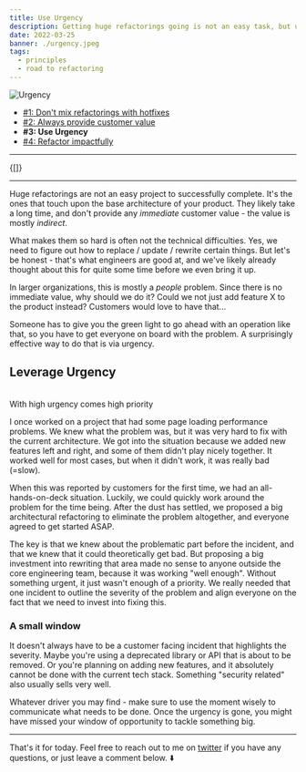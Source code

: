 ```yaml
---
title: Use Urgency
description: Getting huge refactorings going is not an easy task, but urgency can help here.
date: 2022-03-25
banner: ./urgency.jpeg
tags:
  - principles
  - road to refactoring
---
```



<img alt="Urgency" src="./urgency.jpeg" />

<Attribution name="Nate Isaac" url="https://unsplash.com/@jubilation" />

- [#1: Don't mix refactorings with hotfixes](road-to-refactoring)
- [#2: Always provide customer value](always-provide-customer-value)
- <b>#3: Use Urgency</b>
- [#4: Refactor impactfully](refactor-impactfully)

---

<Translations>{[]}</Translations>

---

Huge refactorings are not an easy project to successfully complete. It's the ones that touch upon the base architecture of your product. They likely take a long time, and don't provide any _immediate_ customer value - the value is mostly _indirect_.

What makes them so hard is often not the technical difficulties. Yes, we need to figure out how to replace / update / rewrite certain things. But let's be honest - that's what engineers are good at, and we've likely already thought about this for quite some time before we even bring it up.

In larger organizations, this is mostly a _people_ problem. Since there is no immediate value, why should we do it? Could we not just add feature X to the product instead? Customers would love to have that...

Someone has to give you the green light to go ahead with an operation like that, so you have to get everyone on board with the problem. A surprisingly effective way to do that is via urgency.

## Leverage Urgency

<br />
<Highlight>With high urgency comes high priority</Highlight>

I once worked on a project that had some page loading performance problems. We knew what the problem was, but it was very hard to fix with the current architecture. We got into the situation because we added new features left and right, and some of them didn't play nicely together. It worked well for most cases, but when it didn't work, it was really bad (=slow).

When this was reported by customers for the first time, we had an all-hands-on-deck situation. Luckily, we could quickly work around the problem for the time being. After the dust has settled, we proposed a big architectural refactoring to eliminate the problem altogether, and everyone agreed to get started ASAP.

The key is that we knew about the problematic part before the incident, and that we knew that it could theoretically get bad. But proposing a big investment into rewriting that area made no sense to anyone outside the core engineering team, because it was working "well enough". Without something urgent, it just wasn't enough of a priority. We really needed that one incident to outline the severity of the problem and align everyone on the fact that we need to invest into fixing this.

### A small window

It doesn't always have to be a customer facing incident that highlights the severity. Maybe you're using a deprecated library or API that is about to be removed. Or you're planning on adding new features, and it absolutely cannot be done with the current tech stack. Something "security related" also usually sells very well.

Whatever driver you may find - make sure to use the moment wisely to communicate what needs to be done. Once the urgency is gone, you might have missed your window of opportunity to tackle something big.

---

That's it for today. Feel free to reach out to me on [twitter](https://twitter.com/tkdodo)
if you have any questions, or just leave a comment below. ⬇️

<Comments />
